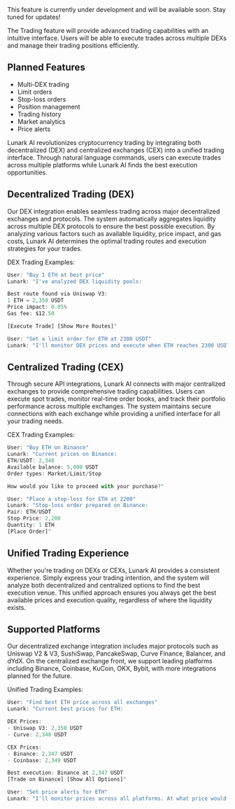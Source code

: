 
<Callout type="warning" emoji="🚧">
  This feature is currently under development and will be available soon. Stay tuned for updates!
</Callout>

The Trading feature will provide advanced trading capabilities with an intuitive interface. Users will be able to execute trades across multiple DEXs and manage their trading positions efficiently.

## Planned Features

- Multi-DEX trading
- Limit orders
- Stop-loss orders
- Position management
- Trading history
- Market analytics
- Price alerts

Lunark AI revolutionizes cryptocurrency trading by integrating both decentralized (DEX) and centralized exchanges (CEX) into a unified trading interface. Through natural language commands, users can execute trades across multiple platforms while Lunark AI finds the best execution opportunities.

## Decentralized Trading (DEX)

Our DEX integration enables seamless trading across major decentralized exchanges and protocols. The system automatically aggregates liquidity across multiple DEX protocols to ensure the best possible execution. By analyzing various factors such as available liquidity, price impact, and gas costs, Lunark AI determines the optimal trading routes and execution strategies for your trades.

DEX Trading Examples:

```javascript
User: "Buy 1 ETH at best price"
Lunark: "I've analyzed DEX liquidity pools:

Best route found via Uniswap V3:
1 ETH = 2,350 USDT
Price impact: 0.05%
Gas fee: $12.50

[Execute Trade] [Show More Routes]"
```

```javascript
User: "Set a limit order for ETH at 2300 USDT"
Lunark: "I'll monitor DEX prices and execute when ETH reaches 2300 USDT. Currently tracking prices across Uniswap, Curve, and other protocols."
```

## Centralized Trading (CEX)

Through secure API integrations, Lunark AI connects with major centralized exchanges to provide comprehensive trading capabilities. Users can execute spot trades, monitor real-time order books, and track their portfolio performance across multiple exchanges. The system maintains secure connections with each exchange while providing a unified interface for all your trading needs.

CEX Trading Examples:

```javascript
User: "Buy ETH on Binance"
Lunark: "Current prices on Binance:
ETH/USDT: 2,348
Available balance: 5,000 USDT
Order types: Market/Limit/Stop

How would you like to proceed with your purchase?"
```

```javascript
User: "Place a stop-loss for ETH at 2200"
Lunark: "Stop-loss order prepared on Binance:
Pair: ETH/USDT
Stop Price: 2,200
Quantity: 1 ETH
[Place Order]"
```

## Unified Trading Experience

Whether you're trading on DEXs or CEXs, Lunark AI provides a consistent experience. Simply express your trading intention, and the system will analyze both decentralized and centralized options to find the best execution venue. This unified approach ensures you always get the best available prices and execution quality, regardless of where the liquidity exists.

## Supported Platforms

Our decentralized exchange integration includes major protocols such as Uniswap V2 & V3, SushiSwap, PancakeSwap, Curve Finance, Balancer, and dYdX. On the centralized exchange front, we support leading platforms including Binance, Coinbase, KuCoin, OKX, Bybit, with more integrations planned for the future.

Unified Trading Examples:

```javascript
User: "Find best ETH price across all exchanges"
Lunark: "Current best prices for ETH:

DEX Prices:
- Uniswap V3: 2,350 USDT
- Curve: 2,348 USDT

CEX Prices:
- Binance: 2,347 USDT
- Coinbase: 2,349 USDT

Best execution: Binance at 2,347 USDT
[Trade on Binance] [Show All Options]"
```

```javascript
User: "Set price alerts for ETH"
Lunark: "I'll monitor prices across all platforms. At what price would you like to be notified? You can set different alerts for different exchanges or a global alert."
```